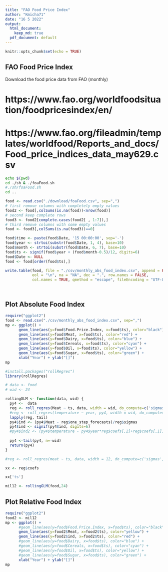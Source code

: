 ```yaml
---
title: "FAO Food Price Index"
author: "Kmicha71"
date: "16 5 2022"
output:
  html_document: 
    keep_md: true
  pdf_document: default
---
```


```r
knitr::opts_chunk$set(echo = TRUE)
```

## FAO Food Price Index

Download the food price data from FAO (monthly)

# https://www.fao.org/worldfoodsituation/foodpricesindex/en/
# https://www.fao.org/fileadmin/templates/worldfood/Reports_and_docs/Food_price_indices_data_may629.csv

```sh
echo $(pwd)
cd ./sh & ./foaFood.sh
#./sh/foaFood.sh
cd ..

```


```r
food <- read.csv("./download/foaFood.csv", sep=",")
# first remove columns with completely empty values
food2 <- food[,colSums(is.na(food))<nrow(food)]
# second keep complete rows
food3 <- food2[complete.cases(food2[ , 1:7]),]
# third remove columns with some empty values
food <- food3[,colSums(is.na(food3))==0] 

food$time <- paste(food$Date, '15 00:00:00', sep='-')
food$year <- strtoi(substr(food$Date, 1, 4), base=10)
food$month <- strtoi(substr(food$Date, 6, 7), base=10)
food$ts <- signif(food$year + (food$month-0.5)/12, digits=6)
food$Date <- NULL
food <- food[order(food$ts),]

write.table(food, file = "./csv/monthly_abs_food_index.csv", append = FALSE, quote = TRUE, sep = ",",
            eol = "\n", na = "NA", dec = ".", row.names = FALSE,
            col.names = TRUE, qmethod = "escape", fileEncoding = "UTF-8")




```


## Plot Absolute Food Index

```r
require("ggplot2")
food <- read.csv("./csv/monthly_abs_food_index.csv", sep=",")
mp <- ggplot() +
      geom_line(aes(y=food$Food.Price.Index, x=food$ts), color="black") +
      geom_line(aes(y=food$Meat, x=food$ts), color="red") +
      geom_line(aes(y=food$Dairy, x=food$ts), color="blue") +
      geom_line(aes(y=food$Cereals, x=food$ts), color="cyan") +  
      geom_line(aes(y=food$Oil, x=food$ts), color="yellow") +  
      geom_line(aes(y=food$Sugar, x=food$ts), color="green") +  
      xlab("Year") + ylab("[]")
mp
```


```r

#install.packages("rollRegres")
library(rollRegres)

# data <- food
# wid <- 24

rollingGLM <- function(data, wid) {
  py4 <-  data
  reg <- roll_regres(Meat ~ ts, data, width = wid, do_compute=c('sigmas', '1_step_forecasts')) 
  #reg <- roll_regres(temperature ~ year, py4, width = wid, do_compute=c('sigmas'))
  lapply(reg, tail)
  py4$ind <- (py4$Meat - reg$one_step_forecasts)/reg$sigmas  
  py4$ind <- signif(py4$ind, digits=6)
  #py4$ind2 <- (py4$temperature - py4$year*reg$coefs[,2]+reg$coefs[,1])/reg$sigmas
  
  py4 <-tail(py4, n=-wid)
  return(py4) 
}  

#reg <- roll_regres(meat ~ ts, data, width = 12, do_compute=c('sigmas', '1_step_forecasts')) 

xx <- reg$coefs

xx['ts']

mil12 <- rollingGLM(food,24)

```



## Plot Relative Food Index

```r
require("ggplot2")
food2 <- mil12
mp <- ggplot() +
      #geom_line(aes(y=food$Food.Price.Index, x=food$ts), color="black") +
      geom_line(aes(y=food2$Meat, x=food2$ts), color="yellow") +
      geom_line(aes(y=food2$ind, x=food2$ts), color="red") +
      #geom_line(aes(y=food$Dairy, x=food$ts), color="blue") +
      #geom_line(aes(y=food$Cereals, x=food$ts), color="cyan") +  
      #geom_line(aes(y=food$Oil, x=food$ts), color="yellow") +  
      #geom_line(aes(y=food$Sugar, x=food$ts), color="green") +  
      xlab("Year") + ylab("[]")
mp
```






